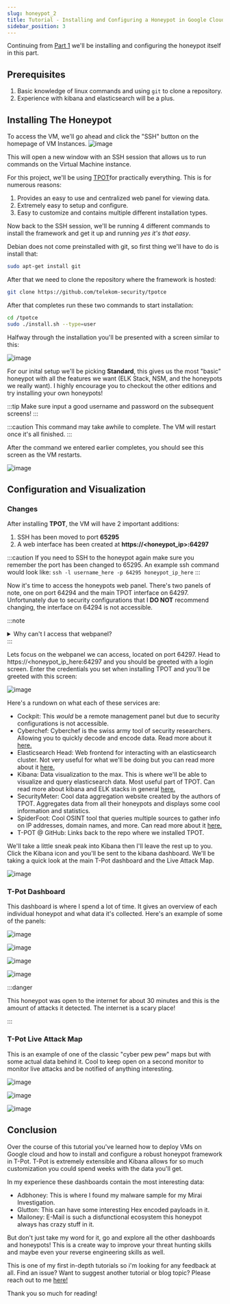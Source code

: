 ```yaml
---
slug: honeypot_2
title: Tutorial - Installing and Configuring a Honeypot in Google Cloud (Part 2)
sidebar_position: 3
---
```


Continuing from [Part 1](/docs/tutorials/honeypot_1) we'll be installing and configuring the honeypot itself in this part. 

## Prerequisites
1. Basic knowledge of linux commands and using `git` to clone a repository.
2. Experience with kibana and elasticsearch will be a plus.

## Installing The Honeypot
To access the VM, we'll go ahead and click the "SSH" button on the homepage of VM Instances.
![image](/img/honeypot_tut/chrome_ngjdgH1AVk.png)

This will open a new window with an SSH session that allows us to run commands on the Virtual Machine instance.

For this project, we'll be using [TPOT](https://github.com/telekom-security/tpotce)for practically everything. This is for numerous reasons:
1. Provides an easy to use and centralized web panel for viewing data.
2. Extremely easy to setup and configure.
3. Easy to customize and contains multiple different installation types.

Now back to the SSH session, we'll be running 4 different commands to install the framework and get it up and running *yes it's that easy*. 

Debian does not come preinstalled with git, so first thing we'll have to do is install that:
```bash
sudo apt-get install git
```

After that we need to clone the repository where the framework is hosted:
```bash
git clone https://github.com/telekom-security/tpotce
```

After that completes run these two commands to start installation:
```bash
cd /tpotce
sudo ./install.sh --type=user
```
Halfway through the installation you'll be presented with a screen similar to this:

![image](/img/honeypot_tut/chrome_zQNHEzNzO8.png)

For our inital setup we'll be picking **Standard**, this gives us the most "basic" honeypot with all the features we want (ELK Stack, NSM, and the honeypots we really want). I highly encourage you to checkout the other editions and try installing your own honeypots!

:::tip
Make sure input a good username and password on the subsequent screens!
:::

:::caution
This command may take awhile to complete. The VM will restart once it's all finished. 
:::

After the command we entered earlier completes, you should see this screen as the VM restarts.

![image](/img/honeypot_tut/chrome_7xNIbHHuij.png)
## Configuration and Visualization
### Changes
After installing **TPOT**, the VM will have 2 important additions:
1. SSH has been moved to port **65295**
2. A web interface has been created at **https://<honeypot_ip>:64297**

:::caution
If you need to SSH to the honeypot again make sure you remember the port has been changed to 65295. An example ssh command would look like: `ssh -l username_here -p 64295 honeypot_ip_here`
:::



Now it's time to access the honeypots web panel. There's two panels of note, one on port 64294 and the main TPOT interface on 64297. Unfortunately due to security configurations that I **DO NOT** recommend changing, the interface on 64294 is not accessible.

:::note
<details>
<summary>Why can't I access that webpanel?</summary>
In order to access that webpanel you need to enable password based authentication to the virtual machine. That is disabled by default on google cloud and I do not recommend enabling it. I will **NOT** be providing instructions on how to enable it. Do it at your own risk!
</details>
:::

Lets focus on the webpanel we can access, located on port 64297. Head to https://<honeypot_ip_here:64297 and you should be greeted with a login screen. Enter the credentials you set when installing TPOT and you'll be greeted with this screen:

![image](/img/honeypot_tut/chrome_vj9gItAb0N.png)


Here's a rundown on what each of these services are:
 - Cockpit: This *would* be a remote management panel but due to security configurations is not accessible.
 - Cyberchef: Cyberchef is the swiss army tool of security researchers. Allowing you to quickly decode and encode data. Read more about it [here.](https://github.com/gchq/CyberChef)
 - Elasticsearch Head: Web frontend for interacting with an elasticsearch cluster. Not very useful for what we'll be doing but you can read more about it [here.](https://mobz.github.io/elasticsearch-head/)
 - Kibana: Data visualization to the max. This is where we'll be able to visualize and query elasticsearch data. Most useful part of TPOT. Can read more about kibana and ELK stacks in general [here.](https://www.elastic.co/elastic-stack/)
 - SecurityMeter: Cool data aggregation website created by the authors of TPOT. Aggregates data from all their honeypots and displays some cool information and statistics.
 - SpiderFoot: Cool OSINT tool that queries multiple sources to gather info on IP addresses, domain names, and more. Can read more about it [here.](https://www.spiderfoot.net/documentation/)
 - T-POT @ GitHub: Links back to the repo where we installed TPOT.


 We'll take a little sneak peak into Kibana then I'll leave the rest up to you. Click the Kibana icon and you'll be sent to the kibana dashboard. We'll be taking a quick look at the main T-Pot dashboard and the Live Attack Map. 
 

![image](/img/honeypot_tut/chrome_kfECeKdKoZ.png)

 ### T-Pot Dashboard

 This dashboard is where I spend a lot of time. It gives an overview of each individual honeypot and what data it's collected. Here's an example of some of the panels:


![image](/img/honeypot_tut/chrome_pIGPgrAtqD.png)


![image](/img/honeypot_tut/chrome_PqazD4tJ4A.png)

![image](/img/honeypot_tut/chrome_pSBq3Ikpx2.png)

![image](/img/honeypot_tut/chrome_sUgCy8cZUP.png)

:::danger

This honeypot was open to the internet for about 30 minutes and this is the amount of attacks it detected. The internet is a scary place!

:::


 ### T-Pot Live Attack Map

 This is an example of one of the classic "cyber pew pew" maps but with some actual data behind it. Cool to keep open on a second monitor to monitor live attacks and be notified of anything interesting.

![image](/img/honeypot_tut/chrome_qmkvvYt3YA.png)
 

![image](/img/honeypot_tut/chrome_Gyy75bGEzm.png)

 
![image](/img/honeypot_tut/chrome_auys2tYpus.png)


 ## Conclusion

 Over the course of this tutorial you've learned how to deploy VMs on Google cloud and how to install and configure a robust honeypot framework in T-Pot. T-Pot is extremely extensible and Kibana allows for so much customization you could spend weeks with the data you'll get. 

 In my experience these dashboards contain the most interesting data:
  - Adbhoney: This is where I found my malware sample for my Mirai Investigation.
  - Glutton: This can have some interesting Hex encoded payloads in it.
  - Mailoney: E-Mail is such a disfunctional ecosystem this honeypot always has crazy stuff in it. 

But don't just take my word for it, go and explore all the other dashboards and honeypots! This is a create way to improve your threat hunting skills and maybe even your reverse engineering skills as well.

This is one of my first in-depth tutorials so i'm looking for any feedback at all. Find an issue? Want to suggest another tutorial or blog topic? Please reach out to me [here!](mailto:nathan@nburns.tech?Subject=Suggestion/Feedback/Issue)

Thank you so much for reading!